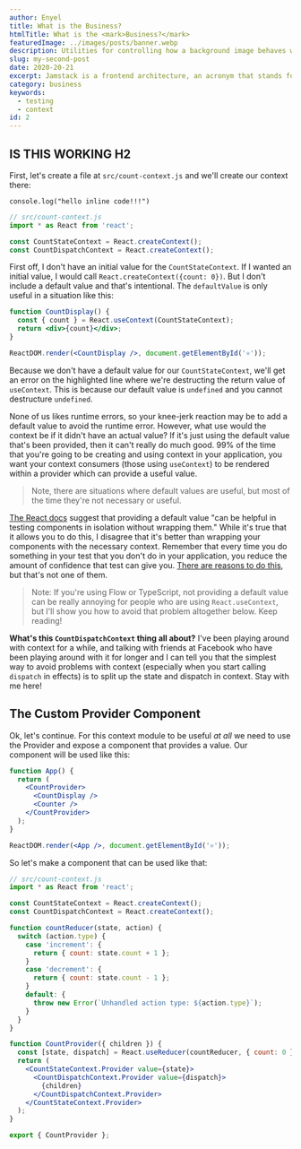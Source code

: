 ```yaml
---
author: Enyel
title: What is the Business?
htmlTitle: What is the <mark>Business?</mark>
featuredImage: ../images/posts/banner.webp
description: Utilities for controlling how a background image behaves when scrolling.
slug: my-second-post
date: 2020-20-21
excerpt: Jamstack is a frontend architecture, an acronym that stands for Javascript, APIs, and Markup stack. In this architecture, markup that incorporates Javascript, is pre-built into static assets, served to a client from a CDN, and relies on reusable APIs for its functionalities.
category: business
keywords:
  - testing
  - context
id: 2
---
```


## IS THIS WORKING H2

First, let's create a file at `src/count-context.js` and we'll create our
context there:

`console.log("hello inline code!!!") `

```jsx
// src/count-context.js
import * as React from 'react';

const CountStateContext = React.createContext();
const CountDispatchContext = React.createContext();
```

First off, I don't have an initial value for the `CountStateContext`. If I
wanted an initial value, I would call `React.createContext({count: 0})`. But I
don't include a default value and that's intentional. The `defaultValue` is only
useful in a situation like this:

```jsx
function CountDisplay() {
  const { count } = React.useContext(CountStateContext);
  return <div>{count}</div>;
}

ReactDOM.render(<CountDisplay />, document.getElementById('⚛️'));
```

Because we don't have a default value for our `CountStateContext`, we'll get an
error on the highlighted line where we're destructing the return value of
`useContext`. This is because our default value is `undefined` and you cannot
destructure `undefined`.

None of us likes runtime errors, so your knee-jerk reaction may be to add a
default value to avoid the runtime error. However, what use would the context be
if it didn't have an actual value? If it's just using the default value that's
been provided, then it can't really do much good. 99% of the time that you're
going to be creating and using context in your application, you want your
context consumers (those using `useContext`) to be rendered within a provider
which can provide a useful value.

> Note, there are situations where default values are useful, but most of the
> time they're not necessary or useful.

[The React docs](https://reactjs.org/docs/context.html#reactcreatecontext)
suggest that providing a default value "can be helpful in testing components in
isolation without wrapping them." While it's true that it allows you to do this,
I disagree that it's better than wrapping your components with the necessary
context. Remember that every time you do something in your test that you don't
do in your application, you reduce the amount of confidence that test can give
you. [There are reasons to do this](/blog/the-merits-of-mocking), but that's not
one of them.

> Note: If you're using Flow or TypeScript, not providing a default value can be
> really annoying for people who are using `React.useContext`, but I'll show you
> how to avoid that problem altogether below. Keep reading!

**What's this `CountDispatchContext` thing all about?** I've been playing around
with context for a while, and talking with friends at Facebook who have been
playing around with it for longer and I can tell you that the simplest way to
avoid problems with context (especially when you start calling `dispatch` in
effects) is to split up the state and dispatch in context. Stay with me here!

## The Custom Provider Component

Ok, let's continue. For this context module to be useful _at all_ we need to use
the Provider and expose a component that provides a value. Our component will be
used like this:

```jsx
function App() {
  return (
    <CountProvider>
      <CountDisplay />
      <Counter />
    </CountProvider>
  );
}

ReactDOM.render(<App />, document.getElementById('⚛️'));
```

So let's make a component that can be used like that:

```jsx
// src/count-context.js
import * as React from 'react';

const CountStateContext = React.createContext();
const CountDispatchContext = React.createContext();

function countReducer(state, action) {
  switch (action.type) {
    case 'increment': {
      return { count: state.count + 1 };
    }
    case 'decrement': {
      return { count: state.count - 1 };
    }
    default: {
      throw new Error(`Unhandled action type: ${action.type}`);
    }
  }
}

function CountProvider({ children }) {
  const [state, dispatch] = React.useReducer(countReducer, { count: 0 });
  return (
    <CountStateContext.Provider value={state}>
      <CountDispatchContext.Provider value={dispatch}>
        {children}
      </CountDispatchContext.Provider>
    </CountStateContext.Provider>
  );
}

export { CountProvider };
```
